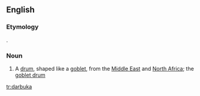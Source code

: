 ==English==
{{wikipedia}}
===Etymology===
{{etyl|ar}}.

===Noun===
{{en-noun}}

#{{musici}} A [[drum]], shaped like a [[goblet]], from the [[Middle East]] and [[North Africa]]; the [[goblet drum]]

[[tr:darbuka]]